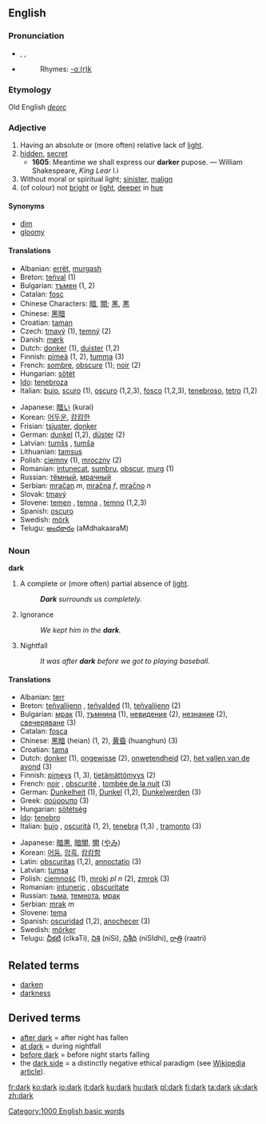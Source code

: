 ==English==

{{rank|terms|sort|town|436|dark|ye|common|subject}}

===Pronunciation===
*{{AHD|därk}}, {{IPA|/dɑː(r)k/}}, {{SAMPA|/dA:(r)k/}}
*{{audio|en-us-dark.ogg|Audio (US)}}
*:Rhymes: [[Rhymes:English:-ɑː(r)k|-ɑː(r)k]]
===Etymology===
Old English ''[[deorc]]''
===Adjective===
{{en-ad2|'''dark'''|'''[[darker]]'''|'''[[darkest]]'''}}

# Having an absolute or (more often) relative lack of [[light]].
# [[hidden]], [[secret]]
#*'''1605''': Meantime we shall express our '''darker''' pupose. — William Shakespeare, ''King Lear'' I.i
# Without moral or spiritual light; [[sinister]], [[malign]]
# (of colour) not [[bright]] or [[light]], [[deep]]er in [[hue]]

====Synonyms====
*[[dim]]
*[[gloomy]]

====Translations====
{{top}}
*Albanian: [[errët]], [[murgash]]
*Breton: [[teñval]] (1)
*Bulgarian: [[тъмен]] (1, 2)
*Catalan: [[fosc]]
*Chinese Characters: [[暗]], [[闇]]; [[黑]], [[黒]]
*Chinese: [[黑暗]]
*Croatian: [[taman]]
*Czech: [[tmavý]] (1), [[temný]] (2)
*Danish: [[mørk]]
*Dutch: [[donker]] (1), [[duister]] (1,2)
*Finnish: [[pimeä]] (1, 2), [[tumma]] (3)
*French: [[sombre]], [[obscure]] (1); [[noir]] (2)
*Hungarian: [[sötét]]
*[[Ido]]: [[tenebroza]]
*Italian: [[buio]], [[scuro]] (1), [[oscuro]] (1,2,3), [[fosco]] (1,2,3), [[tenebroso]], [[tetro]] (1,2)
{{mid}}
*Japanese: [[暗い]] (kurai)
*Korean: [[어두운]], [[캄캄한]]
*Frisian: [[tsjuster]], [[donker]]
*German: [[dunkel]] (1,2), [[düster]] (2)
*Latvian: [[tumšs]] {{m}}, [[tumša]] {{f}}
*Lithuanian: [[tamsus]]
*Polish: [[ciemny]] {{m}} (1), [[mroczny]] {{m}} (2)
*Romanian: [[intunecat]], [[sumbru]], [[obscur]], [[murg]] (1)
*Russian: [[тёмный]], [[мрачный]]
*Serbian: [[mračan]] ''m'', [[mračna]] ''f'', [[mračno]] ''n''
*Slovak: [[tmavý]]
*Slovene: [[temen]] {{m}}, [[temna]] {{f}}, [[temno]] {{n}} (1,2,3)
*Spanish: [[oscuro]]
*Swedish: [[mörk]]
*Telugu: [[అంధకారం]] (aMdhakaaraM)
{{bottom}}

===Noun===
'''dark'''

# A complete or (more often) partial absence of [[light]].
#:'''''Dark''' surrounds us completely.''
# Ignorance 
#:''We kept him in the '''dark'''.''
# Nightfall 
#:''It was after '''dark''' before we got to playing baseball.''

====Translations====
{{top}}
*Albanian: [[terr]] {{m}}
*Breton: [[teñvalijenn]] {{f}}, [[teñvalded]] {{f}} (1), [[teñvalijenn]] (2)
*Bulgarian: [[мрак]] {{m}} (1), [[тъмнина]] {{f}} (1), [[невидение]] {{n}} (2), [[незнание]] {{n}} (2), [[свечеряване]] {{n}} (3)
*Catalan: [[fosca]] {{f}}
*Chinese: [[黑暗]] (heian) (1, 2), [[黄昏]] (huanghun) (3)
*Croatian: [[tama]]
*Dutch: [[donker]] {{n}} (1), [[ongewisse]] (2), [[onwetendheid]] {{f}} (2), [[het vallen van de avond]] (3)
*Finnish: [[pimeys]] (1, 3), [[tietämättömyys]] (2)
*French: [[noir]] {{m}}, [[obscurité]] {{f}}, [[tombée de la nuit]] (3)
*German: [[Dunkelheit]] {{f}} (1), [[Dunkel]] {{n}} (1,2), [[Dunkelwerden]] (3)
*Greek: [[σούρουπο]] (3)
*Hungarian: [[sötétség]]
*[[Ido]]: [[tenebro]]
*Italian: [[buio]] {{m}}, [[oscurità]] {{f}} (1, 2), [[tenebra]] (1,3) {{f}}, [[tramonto]] {{m}} (3)
{{mid}}
*Japanese: [[暗黒]], [[暗闇]], [[闇]] ([[やみ]])
*Korean: [[어둠]], [[암흑]], [[캄캄함]]
*Latin: [[obscuritas]] (1,2), [[annoctatio]] (3)
*Latvian: [[tumsa]] {{f}}
*Polish: [[ciemność]] {{f}} (1), [[mroki]] ''pl n'' (2), [[zmrok]] {{m}} (3)
*Romanian: [[intuneric]] {{n}}, [[obscuritate]] {{f}}
*Russian: [[тьма]], [[темнота]], [[мрак]]
*Serbian: [[mrak]] ''m''
*Slovene: [[tema]] {{f}}
*Spanish: [[oscuridad]] {{f}} (1,2), [[anochecer]] {{m}} (3)
*Swedish: [[mörker]]
*Telugu: [[చీకటి]] (cIkaTi), [[నిశి]] (niSi), [[నిశీధి]] (niSIdhi), [[రాత్రి]] (raatri)
{{bottom}}

==Related terms==
*[[darken]]
*[[darkness]]

==Derived terms==
*[[after dark]] = after night has fallen
*[[at dark]] = during nightfall
*[[before dark]] = before night starts falling
* the [[dark side]] = a distinctly negative ethical paradigm (see [[w:Dark_side|Wikipedia article]]).

[[Category:1000 English basic words]]

[[fr:dark]]
[[ko:dark]]
[[io:dark]]
[[it:dark]]
[[ku:dark]]
[[hu:dark]]
[[pl:dark]]
[[fi:dark]]
[[ta:dark]]
[[uk:dark]]
[[zh:dark]]